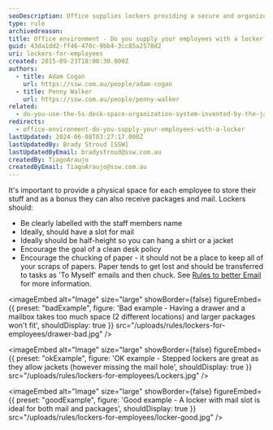 ```yaml
---
seoDescription: Office supplies lockers providing a secure and organized space for employees to store belongings, receive packages, and maintain a clean desk policy.
type: rule
archivedreason:
title: Office environment - Do you supply your employees with a locker?
guid: 43da1dd2-ff46-470c-9bb4-3cc85a2578d2
uri: lockers-for-employees
created: 2015-09-23T18:00:30.000Z
authors:
  - title: Adam Cogan
    url: https://ssw.com.au/people/adam-cogan
  - title: Penny Walker
    url: https://ssw.com.au/people/penny-walker
related:
  - do-you-use-the-5s-desk-space-organization-system-invented-by-the-japanese
redirects:
  - office-environment-do-you-supply-your-employees-with-a-locker
lastUpdated: 2024-06-08T03:27:17.000Z
lastUpdatedBy: Brady Stroud [SSW]
lastUpdatedByEmail: bradystroud@ssw.com.au
createdBy: TiagoAraujo
createdByEmail: TiagoAraujo@ssw.com.au
---
```


It's important to provide a physical space for each employee to store their stuff and as a bonus they can also receive packages and mail. Lockers should:
- Be clearly labelled with the staff members name
- Ideally, should have a slot for mail
- Ideally should be half-height so you can hang a shirt or a jacket
- Encourage the goal of a clean desk policy
- Encourage the chucking of paper - it should not be a place to keep all of your scraps of papers. Paper tends to get lost and should be transferred to tasks as 'To Myself' emails and then chuck. See [Rules to better Email](/rules-to-better-email) for more information.

<imageEmbed
  alt="Image"
  size="large"
  showBorder={false}
  figureEmbed={{
    preset: "badExample",
    figure: 'Bad example - Having a drawer and a mailbox takes too much space (2 different locations) and larger packages won\'t fit',
    shouldDisplay: true
  }}
  src="/uploads/rules/lockers-for-employees/drawer-bad.jpg"
/>

<imageEmbed
  alt="Image"
  size="large"
  showBorder={false}
  figureEmbed={{
    preset: "okExample",
    figure: 'OK example - Stepped lockers are great as they allow jackets (however missing the mail hole',
    shouldDisplay: true
  }}
  src="/uploads/rules/lockers-for-employees/Lockers.jpg"
/>

<imageEmbed
  alt="Image"
  size="large"
  showBorder={false}
  figureEmbed={{
    preset: "goodExample",
    figure: 'Good example - A locker with mail slot is ideal for both mail and packages',
    shouldDisplay: true
  }}
  src="/uploads/rules/lockers-for-employees/locker-good.jpg"
/>
